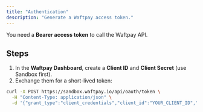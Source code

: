```yaml
---
title: "Authentication"
description: "Generate a Waftpay access token."
---
```


You need a **Bearer access token** to call the Waftpay API.

## Steps
1. In the **Waftpay Dashboard**, create a **Client ID** and **Client Secret** (use Sandbox first).
2. Exchange them for a short-lived token:

```bash
curl -X POST https://sandbox.waftpay.io/api/oauth/token \
  -H "Content-Type: application/json" \
  -d '{"grant_type":"client_credentials","client_id":"YOUR_CLIENT_ID","client_secret":"YOUR_CLIENT_SECRET"}'
